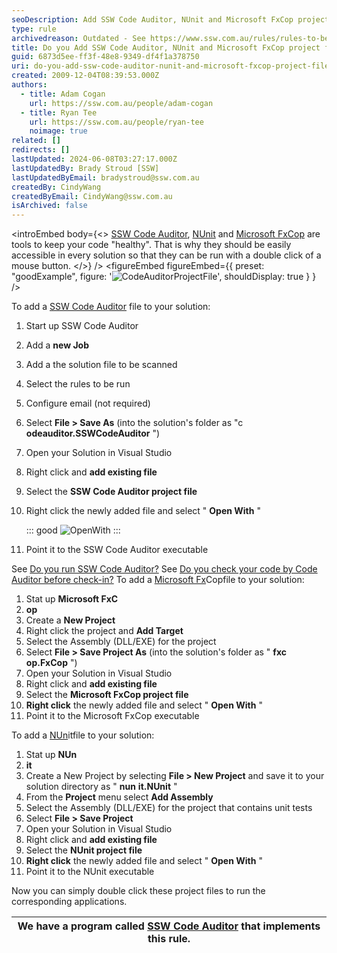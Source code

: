 ```yaml
---
seoDescription: Add SSW Code Auditor, NUnit and Microsoft FxCop project files to your solution for effortless code auditing.
type: rule
archivedreason: Outdated - See https://www.ssw.com.au/rules/rules-to-better-unit-tests/
title: Do you Add SSW Code Auditor, NUnit and Microsoft FxCop project files to your Solution
guid: 6873d5ee-ff3f-48e8-9349-df4f1a378750
uri: do-you-add-ssw-code-auditor-nunit-and-microsoft-fxcop-project-files-to-your-solution
created: 2009-12-04T08:39:53.000Z
authors:
  - title: Adam Cogan
    url: https://ssw.com.au/people/adam-cogan
  - title: Ryan Tee
    url: https://ssw.com.au/people/ryan-tee
    noimage: true
related: []
redirects: []
lastUpdated: 2024-06-08T03:27:17.000Z
lastUpdatedBy: Brady Stroud [SSW]
lastUpdatedByEmail: bradystroud@ssw.com.au
createdBy: CindyWang
createdByEmail: CindyWang@ssw.com.au
isArchived: false
---
```


<introEmbed
  body={<>
[SSW Code Auditor](http://www.ssw.com.au/ssw/CodeAuditor/Default.aspx), [NUnit](http://www.ssw.com.au/ssw/Standards/DeveloperGeneral/netTools.aspx#NUnit) and [Microsoft FxCop](http://www.ssw.com.au/ssw/Standards/DeveloperGeneral/netTools.aspx#FxCop) are tools to keep your code "healthy". That is why they should be easily accessible in every solution so that they can be run with a double click of a mouse button.
  </>}
/>
<figureEmbed figureEmbed={{
  preset: "goodExample",
  figure: '![CodeAuditorProjectFile](/uploads/rules/do-you-add-ssw-code-auditor-nunit-and-microsoft-fxcop-project-files-to-your-solution/CodeAuditorProjectFile.gif)',
  shouldDisplay: true
} } />


To add a [SSW Code Auditor](http://www.ssw.com.au/ssw/CodeAuditor/Default.aspx) file to your solution:

1. Start up SSW Code Auditor
2. Add a **new Job**
3. Add a the solution file to be scanned
4. Select the rules to be run
5. Configure email (not required)
6. Select **File &gt; Save As** (into the solution's folder as "c **odeauditor.SSWCodeAuditor** ")
7. Open your Solution in Visual Studio
8. Right click and **add existing file**
9. Select the **SSW Code Auditor project file**
10. Right click the newly added file and select " **Open With** "

    ::: good
    ![OpenWith](/uploads/rules/do-you-add-ssw-code-auditor-nunit-and-microsoft-fxcop-project-files-to-your-solution/OpenWith.gif)
    :::

11. Point it to the SSW Code Auditor executable

See [Do you run SSW Code Auditor?](/do-you-add-ssw-code-auditor-nunit-and-microsoft-fxcop-project-files-to-your-solution)
See [Do you check your code by Code Auditor before check-in?](/do-you-add-ssw-code-auditor-nunit-and-microsoft-fxcop-project-files-to-your-solution)
To add a [Microsoft Fx](http://www.ssw.com.au/ssw/Standards/DeveloperGeneral/netTools.aspx#FxCop)Copfile to your solution:

1. Stat up **Microsoft FxC**
2. **op**
3. Create a **New Project**
4. Right click the project and **Add Target**
5. Select the Assembly (DLL/EXE) for the project
6. Select **File &gt; Save Project As** (into the solution's folder as " **fxc** **op.FxCop** ")
7. Open your Solution in Visual Studio
8. Right click and **add existing file**
9. Select the **Microsoft FxCop project file**
10. **Right click** the newly added file and select " **Open With** "
11. Point it to the Microsoft FxCop executable

To add a [NUn](http://www.ssw.com.au/ssw/Standards/DeveloperGeneral/netTools.aspx#NUnit)itfile to your solution:

1. Stat up **NUn**
2. **it**
3. Create a New Project by selecting **File &gt; New Project** and save it to your solution directory as " **nun** **it.NUnit** "
4. From the **Project** menu select **Add Assembly**
5. Select the Assembly (DLL/EXE) for the project that contains unit tests
6. Select **File &gt; Save Project**
7. Open your Solution in Visual Studio
8. Right click and **add existing file**
9. Select the **NUnit project file**
10. **Right click** the newly added file and select " **Open With** "
11. Point it to the NUnit executable

Now you can simply double click these project files to run the corresponding applications.

| We have a program called [SSW Code Auditor](http://www.ssw.com.au/ssw/CodeAuditor/Default.aspx) that implements this rule. |
| -------------------------------------------------------------------------------------------------------------------------- |
